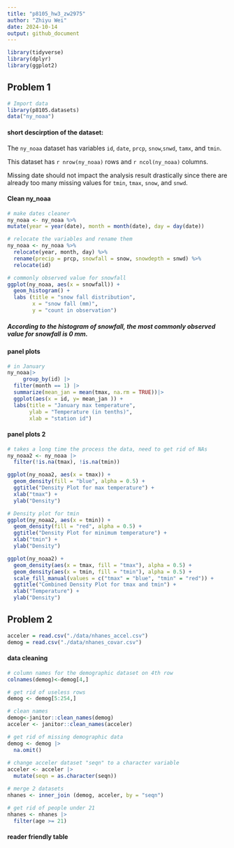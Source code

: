 ```yaml
---
title: "p8105_hw3_zw2975"
author: "Zhiyu Wei"
date: 2024-10-14
output: github_document
---
```


```r
library(tidyverse)
library(dplyr)
library(ggplot2)
```


## Problem 1

```r
# Import data
library(p8105.datasets) 
data("ny_noaa")
```
#### short descirption of the dataset:
The `ny_noaa` dataset has variables `id`, `date`, `prcp`, `snow`,`snwd`, `tamx`, and `tmin`. 

This dataset has `r nrow(ny_noaa)` rows and `r ncol(ny_noaa)` columns.

Missing date should not impact the analysis result drastically since there are already too many missing values for `tmin`, `tmax`, `snow`, and `snwd`.

#### Clean ny_noaa
```r
# make dates cleaner
ny_noaa <- ny_noaa %>%
mutate(year = year(date), month = month(date), day = day(date))

# relocate the variables and rename them
ny_noaa <- ny_noaa %>%
  relocate(year, month, day) %>%
  rename(precip = prcp, snowfall = snow, snowdepth = snwd) %>%
  relocate(id)

# commonly observed value for snowfall
ggplot(ny_noaa, aes(x = snowfall)) + 
  geom_histogram() +
  labs (title = "snow fall distribution",
        x = "snow fall (mm)",
        y = "count in observation") 
```
##### According to the histogram of snowfall, the most commonly observed value for snowfall is 0 mm.

#### panel plots
```r
# in January
ny_noaa|>
     group_by(id) |>
  filter(month == 1) |>
  summarize(mean_jan = mean(tmax, na.rm = TRUE))|>
  ggplot(aes(x = id, y= mean_jan )) +
  labs(title = "January max temperature",
       ylab = "Temperature (in tenths)",
       xlab = "station id")
```

#### panel plots 2
```r
# takes a long time the process the data, need to get rid of NAs
ny_noaa2 <- ny_noaa |>
  filter(!is.na(tmax), !is.na(tmin))

ggplot(ny_noaa2, aes(x = tmax)) +
  geom_density(fill = "blue", alpha = 0.5) +
  ggtitle("Density Plot for max temperature") +
  xlab("tmax") +
  ylab("Density")

# Density plot for tmin
ggplot(ny_noaa2, aes(x = tmin)) +
  geom_density(fill = "red", alpha = 0.5) +
  ggtitle("Density Plot for minimum temperature") +
  xlab("tmin") +
  ylab("Density")

ggplot(ny_noaa2) +
  geom_density(aes(x = tmax, fill = "tmax"), alpha = 0.5) +
  geom_density(aes(x = tmin, fill = "tmin"), alpha = 0.5) +
  scale_fill_manual(values = c("tmax" = "blue", "tmin" = "red")) +
  ggtitle("Combined Density Plot for tmax and tmin") +
  xlab("Temperature") +
  ylab("Density")

```


## Problem 2
```r
acceler = read.csv("./data/nhanes_accel.csv")
demog = read.csv("./data/nhanes_covar.csv")
```

#### data cleaning
```r
# column names for the demographic dataset on 4th row
colnames(demog)<-demog[4,]

# get rid of useless rows
demog <- demog[5:254,]

# clean names 
demog<-janitor::clean_names(demog)
acceler <- janitor::clean_names(acceler)

# get rid of missing demographic data
demog <- demog |>
  na.omit()
  
# change acceler dataset "seqn" to a character variable
acceler <- acceler |>
  mutate(seqn = as.character(seqn))

# merge 2 datasets
nhanes <- inner_join (demog, acceler, by = "seqn")

# get rid of people under 21
nhanes <- nhanes |>
  filter(age >= 21)

```


#### reader friendly table
```r

```

